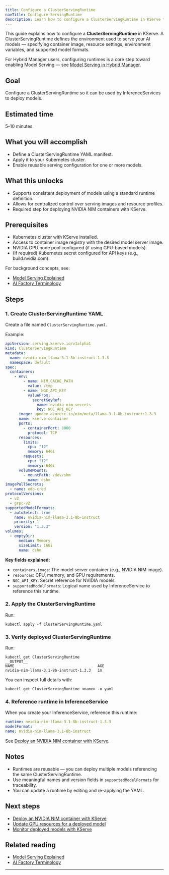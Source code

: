 ```yaml
---
title: Configure a ClusterServingRuntime
navTitle: Configure ServingRuntime
description: Learn how to configure a ClusterServingRuntime in KServe to define an AI model serving environment on Kubernetes.
---
```


This guide explains how to configure a **ClusterServingRuntime** in KServe.
A ClusterServingRuntime defines the environment used to serve your AI models — specifying container image, resource settings, environment variables, and supported model formats.

For Hybrid Manager users, configuring runtimes is a core step toward enabling Model Serving — see [Model Serving in Hybrid Manager](/edb-postgres-ai/1.2/ai-factory/model/serving/).

## Goal

Configure a ClusterServingRuntime so it can be used by InferenceServices to deploy models.

## Estimated time

5–10 minutes.

## What you will accomplish

-   Define a ClusterServingRuntime YAML manifest.
-   Apply it to your Kubernetes cluster.
-   Enable reusable serving configuration for one or more models.

## What this unlocks

-   Supports consistent deployment of models using a standard runtime definition.
-   Allows for centralized control over serving images and resource profiles.
-   Required step for deploying NVIDIA NIM containers with KServe.

## Prerequisites

-   Kubernetes cluster with KServe installed.
-   Access to container image registry with the desired model server image.
-   NVIDIA GPU node pool configured (if using GPU-based models).
-   (If required) Kubernetes secret configured for API keys (e.g., build.nvidia.com).

For background concepts, see:

-   [Model Serving Explained](/edb-postgres-ai/1.2/ai-factory/learn/explained/ai-factory-concepts/#model-serving-and-inference)
-   [AI Factory Terminology](/edb-postgres-ai/1.2/ai-factory/learn/explained/ai-factory-concepts/#model-serving-and-inference)

## Steps

### 1. Create ClusterServingRuntime YAML

Create a file named `ClusterServingRuntime.yaml`.

Example:

```yaml
apiVersion: serving.kserve.io/v1alpha1
kind: ClusterServingRuntime
metadata:
  name: nvidia-nim-llama-3.1-8b-instruct-1.3.3
  namespace: default
spec:
  containers:
    - env:
        - name: NIM_CACHE_PATH
          value: /tmp
        - name: NGC_API_KEY
          valueFrom:
            secretKeyRef:
              name: nvidia-nim-secrets
              key: NGC_API_KEY
      image: upmdev.azurecr.io/nim/meta/llama-3.1-8b-instruct:1.3.3
      name: kserve-container
      ports:
        - containerPort: 8000
          protocol: TCP
      resources:
        limits:
          cpu: "12"
          memory: 64Gi
        requests:
          cpu: "12"
          memory: 64Gi
      volumeMounts:
        - mountPath: /dev/shm
          name: dshm
imagePullSecrets:
  - name: edb-cred
protocolVersions:
  - v2
  - grpc-v2
supportedModelFormats:
  - autoSelect: true
    name: nvidia-nim-llama-3.1-8b-instruct
    priority: 1
    version: "1.3.3"
volumes:
  - emptyDir:
      medium: Memory
      sizeLimit: 16Gi
      name: dshm
```

**Key fields explained:**

-   `containers.image`: The model server container (e.g., NVIDIA NIM image).
-   `resources`: CPU, memory, and GPU requirements.
-   `NGC_API_KEY`: Secret reference for NVIDIA models.
-   `supportedModelFormats`: Logical name used by InferenceService to reference this runtime.

### 2. Apply the ClusterServingRuntime

Run:

```shell
kubectl apply -f ClusterServingRuntime.yaml
```

### 3. Verify deployed ClusterServingRuntime

Run:

```shell
kubectl get ClusterServingRuntime
__OUTPUT__
NAME                                     AGE
nvidia-nim-llama-3.1-8b-instruct-1.3.3   1m
```

You can inspect full details with:

```shell
kubectl get ClusterServingRuntime <name> -o yaml
```

### 4. Reference runtime in InferenceService

When you create your InferenceService, reference this runtime:

```yaml
runtime: nvidia-nim-llama-3.1-8b-instruct-1.3.3
modelFormat:
name: nvidia-nim-llama-3.1-8b-instruct
```

See [Deploy an NVIDIA NIM container with KServe](./deploy-nim-container).

## Notes

-   Runtimes are reusable — you can deploy multiple models referencing the same ClusterServingRuntime.
-   Use meaningful names and version fields in `supportedModelFormats` for traceability.
-   You can update a runtime by editing and re-applying the YAML.

## Next steps

-   [Deploy an NVIDIA NIM container with KServe](./deploy-nim-container)
-   [Update GPU resources for a deployed model](./update-gpu-resources)
-   [Monitor deployed models with KServe](monitor-inferenceservice/)

## Related reading

-   [Model Serving Explained](/edb-postgres-ai/1.2/ai-factory/learn/explained/ai-factory-concepts/#model-serving-and-inference)
-   [AI Factory Terminology](/edb-postgres-ai/1.2/ai-factory/learn/explained/model-serving-concepts/#servingruntime--clusterservingruntime)

* * *
